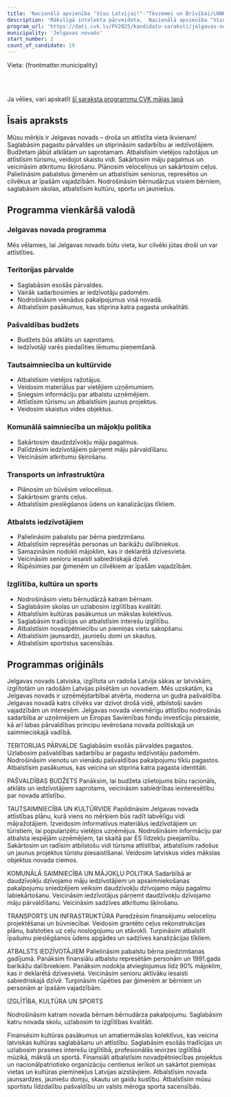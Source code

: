 ```yaml
---
title: 'Nacionālā apvienība "Visu Latvijai!"-"Tēvzemei un Brīvībai/LNNK"'
description: 'Mākslīgā intelekta pārveidota,  Nacionālā apvienība "Visu Latvijai!"-"Tēvzemei un Brīvībai/LNNK" - Jelgavas novads programma vienkāršā valodā'
program_url: 'https://dati.cvk.lv/PV2025/kandidatu-saraksti/jelgavas-novads/nacionala-apvieniba-visu-latvijai-tevzemei-un-brivibailnnk'
municipality: 'Jelgavas novads'
start_number: 2
count_of_candidate: 19
---
```



Vieta: {frontmatter.municipality}<br/>

<Badge text="Pašvaldības pakalpojumi" variant="note" size="small" /> <Badge text="Uzņēmējdarbības atbalsts" variant="note" size="small" /> <Badge text="Komunālā saimniecība" variant="note" size="small" /> <Badge text="Atbalsts iedzīvotājiem" variant="note" size="small" /> <Badge text="Izglītība un kultūra" variant="note" size="small" />

<br/><br/> 

<Card title='Šis ir mākslīga intelekta ģenerēts apraksts' icon='starlight'>
    Ja vēlies, vari apskatīt <a href={frontmatter.program_url} target='_blank'>šī saraksta programmu CVK mājas lapā</a>
    </Card>

## Īsais apraksts

Mūsu mērķis ir Jelgavas novads – droša un attīstīta vieta ikvienam! Saglabāsim pagastu pārvaldes un stiprināsim sadarbību ar iedzīvotājiem. Budžetam jābūt atklātam un saprotamam. Atbalstīsim vietējos ražotājus un attīstīsim tūrismu, veidojot skaistu vidi. Sakārtosim māju pagalmus un veicināsim atkritumu šķirošanu. Plānosim veloceliņus un sakārtosim ceļus. Palielināsim pabalstus ģimenēm un atbalstīsim seniorus, represētos un cilvēkus ar īpašām vajadzībām. Nodrošināsim bērnudārzus visiem bērniem, saglabāsim skolas, atbalstīsim kultūru, sportu un jauniešus.

## Programma vienkāršā valodā

### Jelgavas novada programma

Mēs vēlamies, lai Jelgavas novads būtu vieta, kur cilvēki jūtas droši un var attīstīties.

### Teritorijas pārvalde

*   Saglabāsim esošās pārvaldes.
*   Vairāk sadarbosimies ar iedzīvotāju padomēm.
*   Nodrošināsim vienādus pakalpojumus visā novadā.
*   Atbalstīsim pasākumus, kas stiprina katra pagasta unikalitāti.

### Pašvaldības budžets

*   Budžets būs atklāts un saprotams.
*   Iedzīvotāji varēs piedalīties lēmumu pieņemšanā.

### Tautsaimniecība un kultūrvide

*   Atbalstīsim vietējos ražotājus.
*   Veidosim materiālus par vietējiem uzņēmumiem.
*   Sniegsim informāciju par atbalstu uzņēmējiem.
*   Attīstīsim tūrismu un atbalstīsim jaunus projektus.
*   Veidosim skaistus vides objektus.

### Komunālā saimniecība un mājokļu politika

*   Sakārtosim daudzdzīvokļu māju pagalmus.
*   Palīdzēsim iedzīvotājiem pārņemt māju pārvaldīšanu.
*   Veicināsim atkritumu šķirošanu.

### Transports un infrastruktūra

*   Plānosim un būvēsim veloceliņus.
*   Sakārtosim grants ceļus.
*   Atbalstīsim pieslēgšanos ūdens un kanalizācijas tīkliem.

### Atbalsts iedzīvotājiem

*   Palielināsim pabalstu par bērna piedzimšanu.
*   Atbalstīsim represētās personas un barikāžu dalībniekus.
*   Samazināsim nodokli mājoklim, kas ir deklarētā dzīvesvieta.
*   Veicināsim senioru iesaisti sabiedriskajā dzīvē.
*   Rūpēsimies par ģimenēm un cilvēkiem ar īpašām vajadzībām.

### Izglītība, kultūra un sports

*   Nodrošināsim vietu bērnudārzā katram bērnam.
*   Saglabāsim skolas un uzlabosim izglītības kvalitāti.
*   Atbalstīsim kultūras pasākumus un mākslas kolektīvus.
*   Saglabāsim tradīcijas un atbalstīsim interešu izglītību.
*   Atbalstīsim novadpētniecību un piemiņas vietu sakopšanu.
*   Atbalstīsim jaunsardzi, jauniešu domi un skautus.
*   Atbalstīsim sportistus sacensībās.

## Programmas oriģināls

Jelgavas novads
Latviska, izglītota un radoša Latvija sākas ar latviskām, izglītotām un radošām Latvijas pilsētām un novadiem. Mēs uzskatām, ka Jelgavas novads ir uzņēmējdarbībai atvērta, moderna un gudra pašvaldība.
Jelgavas novadā katrs cilvēks var dzīvot drošā vidē, atbilstoši savām vajadzībām un interesēm. Jelgavas novada vienmērīgu attīstību nodrošinās sadarbība ar uzņēmējiem un Eiropas Savienības fondu investīciju piesaiste, kā arī labas pārvaldības principu ievērošana novada politiskajā un saimnieciskajā vadībā.

TERITORIJAS PĀRVALDE
Saglabāsim esošās pārvaldes pagastos.
Uzlabosim pašvaldības sadarbību ar pagastu iedzīvotāju padomēm.
Nodrošināsim vienotu un vienādu pašvaldības pakalpojumu tīklu pagastos.
Atbalstīsim pasākumus, kas veicina un stiprina katra pagasta identitāti.

PAŠVALDĪBAS BUDŽETS
Panāksim, lai budžeta izlietojums būtu racionāls, atklāts un iedzīvotājiem saprotams, veicināsim sabiedrības ieinteresētību par novada attīstību.

TAUTSAIMNIECĪBA UN KULTŪRVIDE
Papildināsim Jelgavas novada attīstības plānu, kurā viens no mērķiem būs radīt labvēlīgu vidi mājražotājiem.
Izveidosim informatīvus materiālus iedzīvotājiem un tūristiem, lai popularizētu vietējos uzņēmējus.
Nodrošināsim informāciju par atbalsta iespējām uzņēmējiem, tai skaitā par ES līdzekļu pieejamību.
Sakārtosim un radīsim atbilstošu vidi tūrisma attīstībai, atbalstīsim radošus un jaunus projektus tūristu piesaistīšanai.
Veidosim latviskus vides mākslas objektus novada ciemos.

KOMUNĀLĀ SAIMNIECĪBA UN MĀJOKĻU POLITIKA
Sadarbībā ar daudzīvokļu dzīvojamo māju iedzīvotājiem un apsaimniekošanas pakalpojumu sniedzējiem veiksim daudzīvokļu dzīvojamo māju pagalmu labiekārtošanu.
Veicināsim iedzīvotājus pārņemt daudzīvokļu dzīvojamo māju pārvaldīšanu.
Veicināsim sadzīves atkritumu šķirošanu.


TRANSPORTS UN INFRASTRUKTŪRA
Paredzēsim finansējumu veloceliņu projektēšanai un būvniecībai.
Veidosim grantēto ceļus rekonstrukcijas plānu, balstoties uz ceļu noslogojumu un stāvokli.
Turpināsim atbalstīt īpašumu pieslēgšanos ūdens apgādes un sadzīves kanalizācijas tīkliem.

ATBALSTS IEDZĪVOTĀJIEM
Palielināsim pabalstu bērna piedzimšanas gadījumā.
Panāksim finansiālu atbalstu represētām personām un 1991.gada barikāžu dalībniekiem.
Panāksim nodokļa atvieglojumus līdz 90% mājoklim, kas ir deklarētā dzīvesvieta.
Veicināsim senioru aktīvāku iesaisti sabiedriskajā dzīvē.
Turpināsim rūpēties par ģimenēm ar bērniem un personām ar īpašām vajadzībām.

IZGLĪTĪBA, KULTŪRA UN SPORTS

Nodrošināsim katram novada bērnam bērnudārza pakalpojumu.
Saglabāsim katru novada skolu, uzlabosim to izglītības kvalitāti.

Finansēsim kultūras pasākumus un amatiermākslas kolektīvus, kas veicina latviskas kultūras saglabāšanu un attīstību.
Saglabāsim esošās tradīcijas un uzlabosim prasmes interešu izglītībā, profesionālās ievirzes izglītībā mūzikā, mākslā un sportā.
Finansiāli atbalstīsim novadpētniecības projektus un nacionālpatriotisko organizāciju centienus ierīkot un sakārtot piemiņas vietas un kultūras pieminekļus Latvijas aizstāvjiem.
Atbalstīsim novada jaunsardzes, jauniešu domju, skautu un gaidu kustību.
Atbalstīsim mūsu sportistu līdzdalību pašvaldību un valsts mēroga sporta sacensībās.
